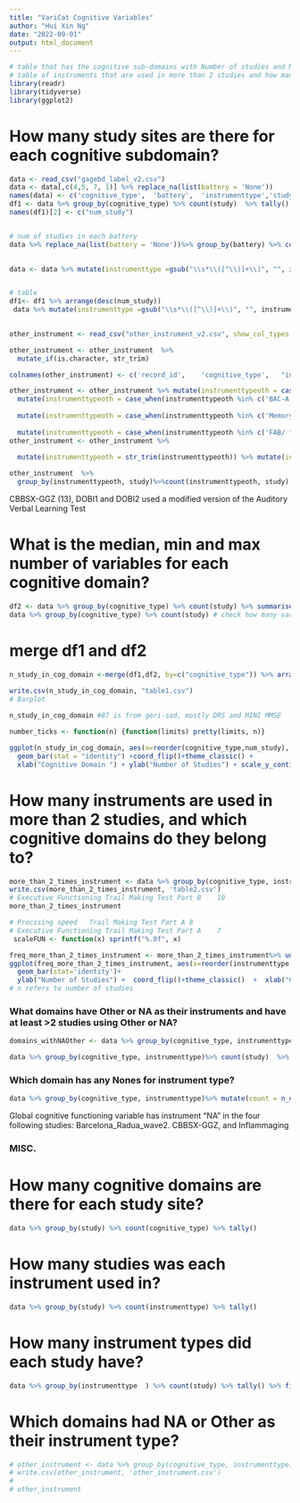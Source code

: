 ```yaml
---
title: "VariCat Cognitive Variables"
author: "Hui Xin Ng"
date: "2022-09-01"
output: html_document
---
```


```r
# table that has the cognitive sub-domains with Number of studies and Median number of variables in that domain. 
# table of instruments that are used in more than 2 studies and how many studies they are used in.
library(readr)
library(tidyverse) 
library(ggplot2) 
```
 
# How many study sites are there for each cognitive subdomain?
```r
data <- read_csv("gagebd_label_v2.csv")
data <- data[,c(4,5, 7, 1)] %>% replace_na(list(battery = 'None'))
names(data) <- c('cognitive_type',	'battery',	'instrumenttype','study')
df1 <- data %>% group_by(cognitive_type) %>% count(study)  %>% tally()
names(df1)[2] <- c("num_study")


# num of studies in each battery
data %>% replace_na(list(battery = 'None'))%>% group_by(battery) %>% count(study)   %>% tally() %>% filter(n>2)
 
```


```r
data <- data %>% mutate(instrumenttype =gsub("\\s*\\([^\\)]+\\)", "", instrumenttype))   %>% mutate(instrumenttype =gsub(",$", "", instrumenttype)) %>%   mutate(instrumenttype =str_to_title( instrumenttype))


# table
df1<- df1 %>% arrange(desc(num_study))
 data %>% mutate(instrumenttype =gsub("\\s*\\([^\\)]+\\)", "", instrumenttype))   %>% mutate(instrumenttype =gsub(",$", "", instrumenttype)) %>%   mutate(instrumenttype =str_to_title( instrumenttype))
 

```

```r
other_instrument <- read_csv("other_instrument_v2.csv", show_col_types = FALSE)

other_instrument <- other_instrument  %>%
  mutate_if(is.character, str_trim)

colnames(other_instrument) <- c('record_id',	'cognitive_type', 	"instrumenttype", 	"instrumenttypeoth",	"study", 	'varname')

other_instrument <- other_instrument %>% mutate(instrumenttypeoth = case_when(instrumenttypeoth %in% c('D-KEFS','DKFES', 'Delis') ~ 'DKEFS', TRUE ~ instrumenttypeoth ))%>% 
  mutate(instrumenttypeoth = case_when(instrumenttypeoth %in% c('BAC-A: Brief Assessment of Cognition In Affective Disorders (BAC-A)','BAC-A:Brief Assessment of Cognition In Affective Disorders (BAC-A)' ) ~ 'BAC-A: brief assessment of cognition in affective disorders', TRUE ~ instrumenttypeoth )) %>%
  
  mutate(instrumenttypeoth = case_when(instrumenttypeoth %in% c('Memory for Intensions Screening Test (MIST)', 'Memory for Intentions Screening Test (MIST):'  ) ~ 'Memory for Intentions Screening Test (MIST)', TRUE ~ instrumenttypeoth )) %>% 
  
  mutate(instrumenttypeoth = case_when(instrumenttypeoth %in% c('FAB/ frontal assessment battery' ) ~ 'FAB-frontal assessment battery', TRUE ~ instrumenttypeoth ))
other_instrument <- other_instrument %>% 
  
  mutate(instrumenttypeoth = str_trim(instrumenttypeoth)) %>% mutate(instrumenttypeoth =gsub("\\-%$:$", "", other_instrument$instrumenttypeoth)) %>% mutate(instrumenttypeoth =gsub("Boston Naming Test", "", other_instrument$instrumenttypeoth))

other_instrument  %>%
  group_by(instrumenttypeoth, study)%>%count(instrumenttypeoth, study)   %>% replace_na(list(instrumenttypeoth = 'None'))  
```

 

CBBSX-GGZ (13), DOBI1 and DOBI2 used a modified version of the Auditory Verbal Learning Test

# What is the median, min and max number of variables for each cognitive domain?
```r
df2 <- data %>% group_by(cognitive_type) %>% count(study) %>% summarise( min = min(n, na.rm=TRUE), max = max(n, na.rm=TRUE), median_num_vars_per_cog_domain = median(n))
data %>% group_by(cognitive_type) %>% count(study) # check how many vars of a particular domain there are from a study 
```

# merge df1 and df2
```r
n_study_in_cog_domain <-merge(df1,df2, by=c("cognitive_type")) %>% arrange(desc(num_study))
 
write.csv(n_study_in_cog_domain, "table1.csv")
# Barplot

n_study_in_cog_domain #87 is from geri-sad, mostly DRS and MINI MMSE
```

```r
number_ticks <- function(n) {function(limits) pretty(limits, n)}

ggplot(n_study_in_cog_domain, aes(x=reorder(cognitive_type,num_study), y=num_study)) + 
  geom_bar(stat = "identity") +coord_flip()+theme_classic() +
  xlab("Cognitive Domain ") + ylab("Number of Studies") + scale_y_continuous(breaks=number_ticks(10))
```
# How many instruments are used in more than 2 studies, and which cognitive domains do they belong to?
```r
more_than_2_times_instrument <- data %>% group_by(cognitive_type, instrumenttype)%>% count(study) %>% tally()  %>% arrange(desc(n), .by_group = TRUE,  ) %>% filter(., n>2, instrumenttype != 'Other' )   %>% mutate(instrumenttype =gsub("\\s*\\([^\\)]+\\)", "", instrumenttype))   %>% mutate(instrumenttype =gsub(",$", "", instrumenttype)) %>%   mutate(instrumenttype =str_to_title( instrumenttype))
write.csv(more_than_2_times_instrument, 'table2.csv')
# Executive Functioning	Trail Making Test Part B	10
more_than_2_times_instrument

# Procssing speed	Trail Making Test Part A 8
# Executive Functioning	Trail Making Test Part A	7		
 scaleFUN <- function(x) sprintf("%.0f", x)

freq_more_than_2_times_instrument <- more_than_2_times_instrument%>% ungroup()  %>% select(instrumenttype, n) %>% group_by(instrumenttype) %>% summarize(sum = sum(n))
ggplot(freq_more_than_2_times_instrument, aes(x=reorder(instrumenttype,  sum), y=sum))+
  geom_bar(stat='identity')+
  ylab("Number of Studies") +  coord_flip()+theme_classic()  +  xlab("Cognitive Domain")  +   scale_y_continuous(breaks=number_ticks(10))
# n refers to number of studies
```
### What domains have Other or NA as their instruments and have at least >2 studies using Other or NA?
```r
domains_withNAOther <- data %>% group_by(cognitive_type, instrumenttype)%>% count(study) %>% tally()  %>% arrange(desc(n), .by_group = TRUE,  ) %>% filter(., n>2, instrumenttype == 'Other'| is.na(instrumenttype)) %>% pull(cognitive_type)

data %>% group_by(cognitive_type, instrumenttype)%>% count(study)  %>% tally() %>% arrange(desc(n), .by_group = TRUE,  ) %>% filter(., n>2, instrumenttype == 'Other'| is.na(instrumenttype)) 
```



### Which domain has any Nones for instrument type? 
```r
data %>% group_by(cognitive_type, instrumenttype)%>% mutate(count = n_distinct(study))%>% filter(instrumenttype == "None")  #%>% filter(count >2)   
```
Global cognitive functioning variable has instrument "NA" in the four following studies:	Barcelona_Radua_wave2. CBBSX-GGZ, and Inflammaging		 

### MISC. 
# How many cognitive domains are there for each study site? 
```r
data %>% group_by(study) %>% count(cognitive_type) %>% tally()
```

# How many studies was each instrument used in?
```r
data %>% group_by(study) %>% count(instrumenttype) %>% tally()
```

# How many instrument types did each study have?
```r
data %>% group_by(instrumenttype  ) %>% count(study) %>% tally() %>% filter(., n>2)
```

# Which domains had NA or Other as their instrument type?
```r
# other_instrument <- data %>% group_by(cognitive_type, instrumenttype)%>% mutate(count = n_distinct(study))%>% filter(instrumenttype == 'Other' ) %>% filter(cognitive_type %in% domains_withNAOther) %>% distinct()
# write.csv(other_instrument, 'other_instrument.csv')
# 
# other_instrument
```


